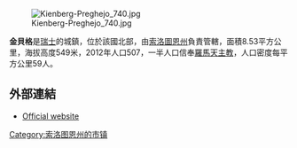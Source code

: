 [[Image:Kienberg-Preghejo_740.jpg|right]]

'''金貝格'''是[[瑞士|瑞士]]的城鎮，位於該國北部，由[[索洛圖恩州|索洛圖恩州]]負責管轄，面積8.53平方公里，海拔高度549米，2012年人口507，一半人口信奉[[羅馬天主教|羅馬天主教]]，人口密度每平方公里59人。

==外部連結==
* [http://www.kienberg.ch Official website] {{Wayback|url=http://www.kienberg.ch/ |date=20200803083916 }} {{de icon}}

{{Switzerland-geo-stub}}
[[Category:索洛图恩州的市镇|Category:索洛图恩州的市镇]]